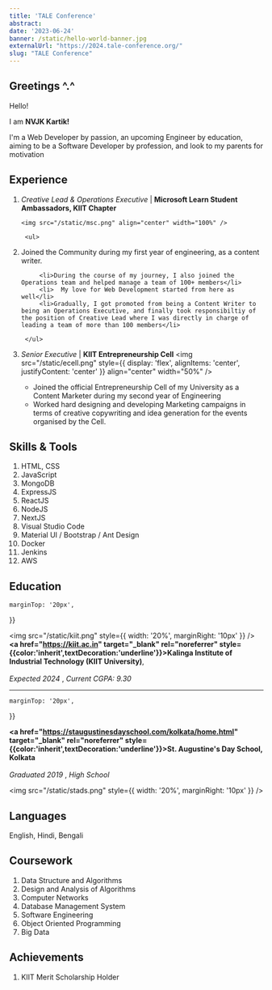 ```yaml
---
title: 'TALE Conference'
abstract: 
date: '2023-06-24'
banner: /static/hello-world-banner.jpg
externalUrl: "https://2024.tale-conference.org/"
slug: "TALE Conference"
---
```


## Greetings ^.^

Hello!

I am **NVJK Kartik!**

I'm a Web Developer by passion, an upcoming Engineer by education, aiming to be a Software Developer by profession, and look to my parents for motivation

## Experience

1.  _Creative Lead & Operations Executive_ | **Microsoft Learn Student Ambassadors, KIIT Chapter**

        <img src="/static/msc.png" align="center" width="100%" />

         <ul>

    <li>
      Joined the Community during my first year of engineering, as a content writer.
    </li>

             <li>During the course of my journey, I also joined the Operations team and helped manage a team of 100+ members</li>
             <li>  My love for Web Development started from here as well</li>
             <li>Gradually, I got promoted from being a Content Writer to being an Operations Executive, and finally took responsibiltiy of the position of Creative Lead where I was directly in charge of leading a team of more than 100 members</li>

         </ul>

2.  _Senior Executive_ | **KIIT Entrepreneurship Cell**
    <img
      src="/static/ecell.png"
      style={{ display: 'flex', alignItems: 'center', justifyContent: 'center' }}
      align="center"
      width="50%"
    />
    <ul>
      <li>
        Joined the official Entrepreneurship Cell of my University as a Content Marketer
        during my second year of Engineering
      </li>
      <li>
        Worked hard designing and developing Marketing campaigns in terms of creative
        copywriting and idea generation for the events organised by the Cell.
      </li>
    </ul>

## Skills & Tools

1. HTML, CSS
2. JavaScript
3. MongoDB
4. ExpressJS
5. ReactJS
6. NodeJS
7. NextJS
8. Visual Studio Code
9. Material UI / Bootstrap / Ant Design
10. Docker
11. Jenkins
12. AWS

## Education

<div>

<div
  style={{
    display: 'flex',
    alignItems: 'center',

    marginTop: '20px',

}}

>

  <img src="/static/kiit.png" style={{ width: '20%', marginRight: '10px' }} />
  **<a href="https://kiit.ac.in" target="_blank" rel="noreferrer" style={{color:'inherit',textDecoration:'underline'}}>Kalinga Institute of Industrial Technology (KIIT University)</a>**, <br></br>*Expected 2024* , *Current CGPA: 9.30*
  
</div>

<hr style={{ color: 'gray', margin: '30px' }}></hr>

<div
  style={{
    display: 'flex',
    alignItems: 'center',

    marginTop: '20px',

}}

>

**<a href="https://staugustinesdayschool.com/kolkata/home.html" target="\_blank" rel="noreferrer" style={{color:'inherit',textDecoration:'underline'}}>St. Augustine's Day School, Kolkata</a>** <br></br>_Graduated 2019_ , _High School_

<img src="/static/stads.png" style={{ width: '20%', marginRight: '10px' }} />

</div>

</div>

## Languages

English, Hindi, Bengali

## Coursework

1. Data Structure and Algorithms
2. Design and Analysis of Algorithms
3. Computer Networks
4. Database Management System
5. Software Engineering
6. Object Oriented Programming
7. Big Data

## Achievements

1. KIIT Merit Scholarship Holder

